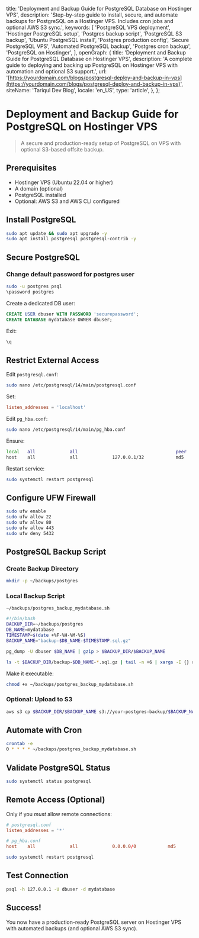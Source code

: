   title: 'Deployment and Backup Guide for PostgreSQL Database on Hostinger VPS',
  description: 'Step-by-step guide to install, secure, and automate backups for PostgreSQL on a Hostinger VPS. Includes cron jobs and optional AWS S3 sync.',
  keywords: [
    'PostgreSQL VPS deployment',
    'Hostinger PostgreSQL setup',
    'Postgres backup script',
    'PostgreSQL S3 backup',
    'Ubuntu PostgreSQL install',
    'Postgres production config',
    'Secure PostgreSQL VPS',
    'Automated PostgreSQL backup',
    'Postgres cron backup',
    'PostgreSQL on Hostinger',
  ],
  openGraph: {
    title: 'Deployment and Backup Guide for PostgreSQL Database on Hostinger VPS',
    description: 'A complete guide to deploying and backing up PostgreSQL on Hostinger VPS with automation and optional S3 support.',
    url: '[https://yourdomain.com/blogs/postgresql-deploy-and-backup-in-vps](https://yourdomain.com/blogs/postgresql-deploy-and-backup-in-vps)',
    siteName: 'Tariqul Dev Blog',
    locale: 'en_US',
    type: 'article',
  },
};

# Deployment and Backup Guide for PostgreSQL on Hostinger VPS

> A secure and production-ready setup of PostgreSQL on VPS with optional S3-based offsite backup.

## Prerequisites

- Hostinger VPS (Ubuntu 22.04 or higher)
- A domain (optional)
- PostgreSQL installed
- Optional: AWS S3 and AWS CLI configured

## Install PostgreSQL

```bash
sudo apt update && sudo apt upgrade -y
sudo apt install postgresql postgresql-contrib -y
```

## Secure PostgreSQL

### Change default password for postgres user

```bash
sudo -u postgres psql
\password postgres
```

Create a dedicated DB user:

```sql
CREATE USER dbuser WITH PASSWORD 'securepassword';
CREATE DATABASE mydatabase OWNER dbuser;
```

Exit:

```sql
\q
```

## Restrict External Access

Edit `postgresql.conf`:

```bash
sudo nano /etc/postgresql/14/main/postgresql.conf
```

Set:

```conf
listen_addresses = 'localhost'
```

Edit `pg_hba.conf`:

```bash
sudo nano /etc/postgresql/14/main/pg_hba.conf
```

Ensure:

```bash
local   all             all                                     peer
host    all             all             127.0.0.1/32            md5
```

Restart service:

```bash
sudo systemctl restart postgresql
```

## Configure UFW Firewall

```bash
sudo ufw enable
sudo ufw allow 22
sudo ufw allow 80
sudo ufw allow 443
sudo ufw deny 5432
```

## PostgreSQL Backup Script

### Create Backup Directory

```bash
mkdir -p ~/backups/postgres
```

### Local Backup Script

`~/backups/postgres_backup_mydatabase.sh`

```bash
#!/bin/bash
BACKUP_DIR=~/backups/postgres
DB_NAME=mydatabase
TIMESTAMP=$(date +%F-%H-%M-%S)
BACKUP_NAME="backup-$DB_NAME-$TIMESTAMP.sql.gz"

pg_dump -U dbuser $DB_NAME | gzip > $BACKUP_DIR/$BACKUP_NAME

ls -t $BACKUP_DIR/backup-$DB_NAME-*.sql.gz | tail -n +6 | xargs -I {} rm {}
```

Make it executable:

```bash
chmod +x ~/backups/postgres_backup_mydatabase.sh
```

### Optional: Upload to S3

```bash
aws s3 cp $BACKUP_DIR/$BACKUP_NAME s3://your-postgres-backup/$BACKUP_NAME
```

## Automate with Cron

```bash
crontab -e
0 * * * * ~/backups/postgres_backup_mydatabase.sh
```

## Validate PostgreSQL Status

```bash
sudo systemctl status postgresql
```

## Remote Access (Optional)

Only if you _must_ allow remote connections:

```conf
# postgresql.conf
listen_addresses = '*'

# pg_hba.conf
host    all             all             0.0.0.0/0            md5
```

```bash
sudo systemctl restart postgresql
```

## Test Connection

```bash
psql -h 127.0.0.1 -U dbuser -d mydatabase
```

## Success!

You now have a production-ready PostgreSQL server on Hostinger VPS with automated backups (and optional AWS S3 sync).

